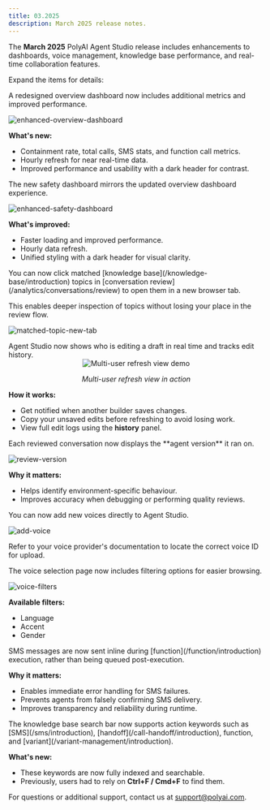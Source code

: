 ```yaml
---
title: 03.2025
description: March 2025 release notes.
---
```


The **March 2025** PolyAI Agent Studio release includes enhancements to dashboards, voice management, knowledge base performance, and real-time collaboration features.

Expand the items for details:

<AccordionGroup>

<Accordion title="Overview dashboard enhancements" icon="chart-pie">
A redesigned overview dashboard now includes additional metrics and improved performance.

![enhanced-overview-dashboard](/images/release-notes/2503/new-dashboard.png)

**What's new:**
- Containment rate, total calls, SMS stats, and function call metrics.
- Hourly refresh for near real-time data.
- Improved performance and usability with a dark header for contrast.

</Accordion>

<Accordion title="Safety dashboard enhancements" icon="shield-check">
The new safety dashboard mirrors the updated overview dashboard experience.

![enhanced-safety-dashboard](/images/release-notes/2503/new-safety.png)

**What's improved:**
- Faster loading and improved performance.
- Hourly data refresh.
- Unified styling with a dark header for visual clarity.

</Accordion>

<Accordion title="Open matched topics in a new tab" icon="arrow-up-right-from-square">
You can now click matched [knowledge base](/knowledge-base/introduction) topics in [conversation review](/analytics/conversations/review) to open them in a new browser tab.

This enables deeper inspection of topics without losing your place in the review flow.

![matched-topic-new-tab](/images/release-notes/2503/topic-tab.png)

</Accordion>

<Accordion title="Live collaboration and edit history" icon="users">
Agent Studio now shows who is editing a draft in real time and tracks edit history.

<div align="center">
  <img src="https://res.cloudinary.com/dtdd8khwd/image/upload/v1742990655/multi_user-refresh_view-2025-03-20_ba6e4w.gif" alt="Multi-user refresh view demo" />
  <p><em>Multi-user refresh view in action</em></p>
</div>

**How it works:**
- Get notified when another builder saves changes.
- Copy your unsaved edits before refreshing to avoid losing work.
- View full edit logs using the **history** panel.

</Accordion>

<Accordion title="Version info added to conversation review" icon="clock-rotate-left">
Each reviewed conversation now displays the **agent version** it ran on.

![review-version](/images/release-notes/2503/review-version.png)

**Why it matters:**
- Helps identify environment-specific behaviour.
- Improves accuracy when debugging or performing quality reviews.

</Accordion>

<Accordion title="Add new voices in Agent Studio" icon="microphone">
You can now add new voices directly to Agent Studio.

![add-voice](/images/release-notes/2503/add-voice.png)

<Tip>Refer to your voice provider's documentation to locate the correct voice ID for upload.</Tip>

</Accordion>

<Accordion title="Filter voices by language, accent, and gender" icon="filter">
The voice selection page now includes filtering options for easier browsing.

![voice-filters](/images/release-notes/2503/voices-redesign.png)

**Available filters:**
- Language
- Accent
- Gender

</Accordion>

<Accordion title="Send SMS during a function call" icon="message">
SMS messages are now sent inline during [function](/function/introduction) execution, rather than being queued post-execution.

**Why it matters:**
- Enables immediate error handling for SMS failures.
- Prevents agents from falsely confirming SMS delivery.
- Improves transparency and reliability during runtime.

</Accordion>

<Accordion title="Improved KB search for actions" icon="magnifying-glass">
The knowledge base search bar now supports action keywords such as [SMS](/sms/introduction), [handoff](/call-handoff/introduction), function, and [variant](/variant-management/introduction).

**What's new:**
- These keywords are now fully indexed and searchable.
- Previously, users had to rely on **Ctrl+F / Cmd+F** to find them.

</Accordion>

</AccordionGroup>

For questions or additional support, contact us at [support@polyai.com](mailto:support@polyai.com).